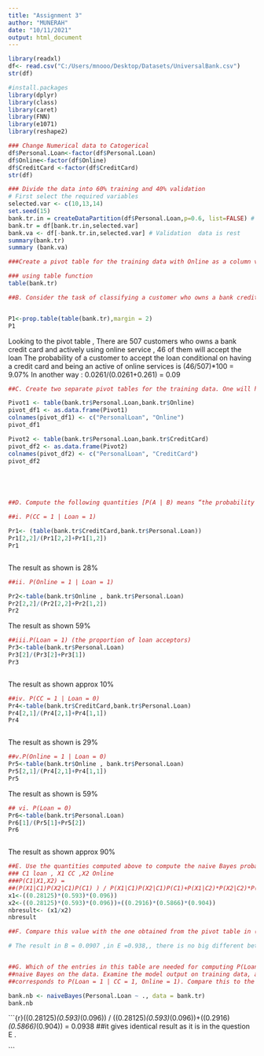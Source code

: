 ---
title: "Assignment 3"
author: "MUNERAH"
date: "10/11/2021"
output: html_document
---

```{r}
library(readxl)
df<- read.csv("C:/Users/mnooo/Desktop/Datasets/UniversalBank.csv")
str(df)
```


```{r }
#install.packages
library(dplyr)
library(class)
library(caret)
library(FNN)
library(e1071)
library(reshape2)
```



```{r}
### Change Numerical data to Catogerical 
df$Personal.Loan<-factor(df$Personal.Loan)
df$Online<-factor(df$Online)
df$CreditCard <-factor(df$CreditCard)
str(df)

```

```{r}
### Divide the data into 60% training and 40% validation
# First select the required variables
selected.var <- c(10,13,14)
set.seed(15)
bank.tr.in = createDataPartition(df$Personal.Loan,p=0.6, list=FALSE) # 60% reserved for Training
bank.tr = df[bank.tr.in,selected.var]
bank.va <- df[-bank.tr.in,selected.var] # Validation  data is rest
summary(bank.tr)
summary (bank.va)

```

```{r}
###Create a pivot table for the training data with Online as a column variable, CC as a row variable, and Loan as a secondary row variable.

### using table function
table(bank.tr)
```



```{r}
##B. Consider the task of classifying a customer who owns a bank credit card and is actively using online banking services. Looking at the pivot table, what is the probability that this customer will accept the loan offer? [This is the probability of loan acceptance (Loan = 1) conditional on having a bank credit card (CC = 1) and being an active user of online banking services (Online = 1)].


P1<-prop.table(table(bank.tr),margin = 2)
P1
```
Looking to the pivot table , There are 507 customers who owns a bank credit card and actively using online service , 46 of them will accept the loan 
The probability of a customer to accept the loan conditional on having a credit card and being an active of online services  is (46/507)*100 = 9.07%
In another way : 0.0261/(0.0261+0.261) = 0.09


```{r}
##C. Create two separate pivot tables for the training data. One will have Loan (rows) as a function of Online (columns) and the other will have Loan (rows) as a function of CC.

Pivot1 <- table(bank.tr$Personal.Loan,bank.tr$Online)
pivot_df1 <- as.data.frame(Pivot1)
colnames(pivot_df1) <- c("PersonalLoan", "Online")
pivot_df1

Pivot2 <- table(bank.tr$Personal.Loan,bank.tr$CreditCard)
pivot_df2 <- as.data.frame(Pivot2)
colnames(pivot_df2) <- c("PersonalLoan", "CreditCard")
pivot_df2






```
```{r}
##D. Compute the following quantities [P(A | B) means “the probability of A given B

##i. P(CC = 1 | Loan = 1) 

Pr1<- (table(bank.tr$CreditCard,bank.tr$Personal.Loan))
Pr1[2,2]/(Pr1[2,2]+Pr1[1,2])
Pr1



```

The result as shown is 28%

```{r}

##ii. P(Online = 1 | Loan = 1)

Pr2<-table(bank.tr$Online , bank.tr$Personal.Loan)
Pr2[2,2]/(Pr2[2,2]+Pr2[1,2])
Pr2

```

The result as shown 59%
```{r}
##iii.P(Loan = 1) (the proportion of loan acceptors)
Pr3<-table(bank.tr$Personal.Loan)
Pr3[2]/(Pr3[2]+Pr3[1])
Pr3



```
The result as shown approx 10%
```{r}
##iv. P(CC = 1 | Loan = 0)
Pr4<-table(bank.tr$CreditCard,bank.tr$Personal.Loan)
Pr4[2,1]/(Pr4[2,1]+Pr4[1,1])
Pr4



```
The result as shown is 29%


```{r}

##v.P(Online = 1 | Loan = 0)
Pr5<-table(bank.tr$Online , bank.tr$Personal.Loan)
Pr5[2,1]/(Pr4[2,1]+Pr4[1,1])
Pr5


```
The result as shown is 59%
```{r}
## vi. P(Loan = 0)
Pr6<-table(bank.tr$Personal.Loan)
Pr6[1]/(Pr5[1]+Pr5[2])
Pr6



```
The result as shown approx 90%
```{r}
##E. Use the quantities computed above to compute the naive Bayes probability P(Loan = 1 | CC = 1, Online = 1)
### C1 loan , X1 CC ,X2 Online 
###P(C1|X1,X2) = 
##(P(X1|C1)P(X2|C1)P(C1) ) / P(X1|C1)P(X2|C1)P(C1)+P(X1|C2)*P(X2|C2)*P(C2)
x1<-((0.28125)*(0.593)*(0.096)) 
x2<-((0.28125)*(0.593)*(0.096))+((0.2916)*(0.5866)*(0.904))
nbresult<- (x1/x2)
nbresult

```
```{r}
##F. Compare this value with the one obtained from the pivot table in (B). Which is a more accurate estimate?

# The result in B = 0.0907 ,in E =0.938,, there is no big different between them , and the value which is calculated by pivot table is more accurate because the Naive Base assume the probabilities being independent 



```
```{r}
##G. Which of the entries in this table are needed for computing P(Loan = 1 | CC = 1, Online = 1)? Run
##naive Bayes on the data. Examine the model output on training data, and find the entry that
##corresponds to P(Loan = 1 | CC = 1, Online = 1). Compare this to the number you obtained in (E).

bank.nb <- naiveBayes(Personal.Loan ~ ., data = bank.tr)
bank.nb


```
```{r}((0.28125)*(0.593)*(0.096)) /
((0.28125)*(0.593)*(0.096))+((0.2916)*(0.5866)*(0.904))
= 0.0938
##it gives identical result as it is in the question E . 

```